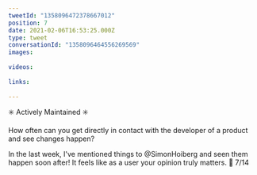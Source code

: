 ```yaml
---
tweetId: "1358096472378667012"
position: 7
date: 2021-02-06T16:53:25.000Z
type: tweet
conversationId: "1358096464556269569"
images:
  
videos:
  
links:
  
---
```

✳️ Actively Maintained ✳️

How often can you get directly in contact with the developer of a product and see changes happen?

In the last week, I've mentioned things to @SimonHoiberg and seen them happen soon after! It feels like as a user your opinion truly matters. 💬 7/14
